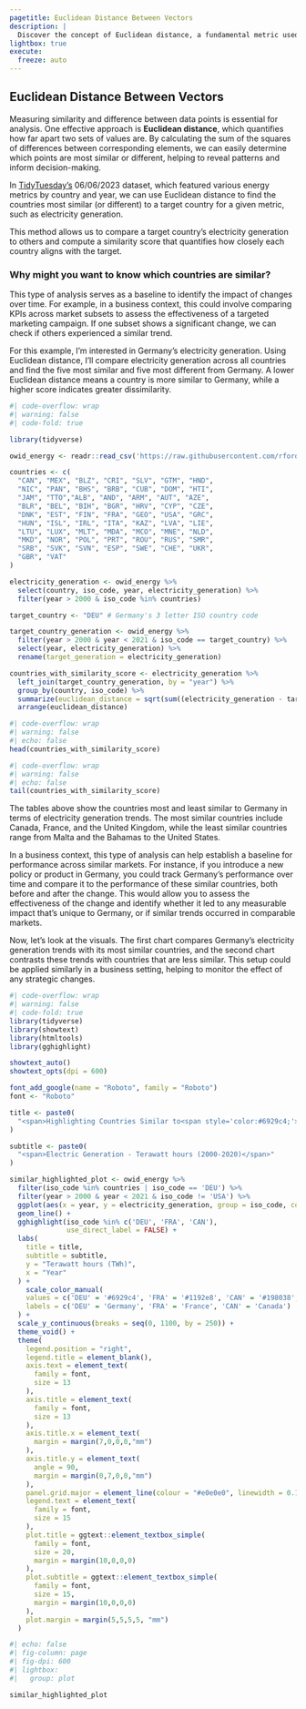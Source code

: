 ```yaml
---
pagetitle: Euclidean Distance Between Vectors
description: |
  Discover the concept of Euclidean distance, a fundamental metric used in various fields to measure the straight-line distance between points in space. This page covers its mathematical formulation, applications in data analysis, and examples to illustrate its use in clustering and dimensionality reduction.
lightbox: true
execute: 
  freeze: auto
---
```


::: column-page
# Euclidean Distance Between Vectors
:::

::::: column-screen
:::: portfolio-banner
::: column-page
Measuring similarity and difference between data points is essential for analysis. One effective approach is **Euclidean distance**, which quantifies how far apart two sets of values are. By calculating the sum of the squares of differences between corresponding elements, we can easily determine which points are most similar or different, helping to reveal patterns and inform decision-making.
:::
::::
:::::

::: {.column-page .binom}
In [TidyTuesday's](https://github.com/rfordatascience/tidytuesday/tree/master/data/2023/2023-06-06) 06/06/2023 dataset, which featured various energy metrics by country and year, we can use Euclidean distance to find the countries most similar (or different) to a target country for a given metric, such as electricity generation.

This method allows us to compare a target country’s electricity generation to others and compute a similarity score that quantifies how closely each country aligns with the target.

### Why might you want to know which countries are similar?

This type of analysis serves as a baseline to identify the impact of changes over time. For example, in a business context, this could involve comparing KPIs across market subsets to assess the effectiveness of a targeted marketing campaign. If one subset shows a significant change, we can check if others experienced a similar trend.

For this example, I’m interested in Germany’s electricity generation. Using Euclidean distance, I'll compare electricity generation across all countries and find the five most similar and five most different from Germany. A lower Euclidean distance means a country is more similar to Germany, while a higher score indicates greater dissimilarity.

```r
#| code-overflow: wrap
#| warning: false
#| code-fold: true

library(tidyverse)

owid_energy <- readr::read_csv('https://raw.githubusercontent.com/rfordatascience/tidytuesday/master/data/2023/2023-06-06/owid-energy.csv')

countries <- c(
  "CAN", "MEX", "BLZ", "CRI", "SLV", "GTM", "HND",
  "NIC", "PAN", "BHS", "BRB", "CUB", "DOM", "HTI",
  "JAM", "TTO","ALB", "AND", "ARM", "AUT", "AZE",
  "BLR", "BEL", "BIH", "BGR", "HRV", "CYP", "CZE",
  "DNK", "EST", "FIN", "FRA", "GEO", "USA", "GRC",
  "HUN", "ISL", "IRL", "ITA", "KAZ", "LVA", "LIE",
  "LTU", "LUX", "MLT", "MDA", "MCO", "MNE", "NLD",
  "MKD", "NOR", "POL", "PRT", "ROU", "RUS", "SMR",
  "SRB", "SVK", "SVN", "ESP", "SWE", "CHE", "UKR",
  "GBR", "VAT"
)

electricity_generation <- owid_energy %>%
  select(country, iso_code, year, electricity_generation) %>%
  filter(year > 2000 & iso_code %in% countries)

target_country <- "DEU" # Germany's 3 letter ISO country code

target_country_generation <- owid_energy %>%
  filter(year > 2000 & year < 2021 & iso_code == target_country) %>%
  select(year, electricity_generation) %>%
  rename(target_generation = electricity_generation)

countries_with_similarity_score <- electricity_generation %>%
  left_join(target_country_generation, by = "year") %>%
  group_by(country, iso_code) %>%
  summarize(euclidean_distance = sqrt(sum((electricity_generation - target_generation)^2, na.rm = TRUE))) %>%
  arrange(euclidean_distance)
```
:::

```r
#| code-overflow: wrap
#| warning: false
#| echo: false
head(countries_with_similarity_score)
```

```r
#| code-overflow: wrap
#| warning: false
#| echo: false
tail(countries_with_similarity_score)
```

::: {.column-page .binom}
The tables above show the countries most and least similar to Germany in terms of electricity generation trends. The most similar countries include Canada, France, and the United Kingdom, while the least similar countries range from Malta and the Bahamas to the United States.

In a business context, this type of analysis can help establish a baseline for performance across similar markets. For instance, if you introduce a new policy or product in Germany, you could track Germany’s performance over time and compare it to the performance of these similar countries, both before and after the change. This would allow you to assess the effectiveness of the change and identify whether it led to any measurable impact that’s unique to Germany, or if similar trends occurred in comparable markets.

Now, let’s look at the visuals. The first chart compares Germany's electricity generation trends with its most similar countries, and the second chart contrasts these trends with countries that are less similar. This setup could be applied similarly in a business setting, helping to monitor the effect of any strategic changes.

```r
#| code-overflow: wrap
#| warning: false
#| code-fold: true
library(tidyverse)
library(showtext)
library(htmltools)
library(gghighlight)

showtext_auto()
showtext_opts(dpi = 600)

font_add_google(name = "Roboto", family = "Roboto")
font <- "Roboto"

title <- paste0(
  "<span>Highlighting Countries Similar to<span style='color:#6929c4;'> Germany</span></span>"
)

subtitle <- paste0(
  "<span>Electric Generation - Terawatt hours (2000-2020)</span>"
)

similar_highlighted_plot <- owid_energy %>%
  filter(iso_code %in% countries | iso_code == 'DEU') %>%
  filter(year > 2000 & year < 2021 & iso_code != 'USA') %>%
  ggplot(aes(x = year, y = electricity_generation, group = iso_code, color = iso_code)) +
  geom_line() +
  gghighlight(iso_code %in% c('DEU', 'FRA', 'CAN'), 
              use_direct_label = FALSE) +
  labs(
    title = title,
    subtitle = subtitle,
    y = "Terawatt hours (TWh)",
    x = "Year"
  ) +
    scale_color_manual(
    values = c('DEU' = '#6929c4', 'FRA' = '#1192e8', 'CAN' = '#198038', 'Other' = '#D3D3D3'),
    labels = c('DEU' = 'Germany', 'FRA' = 'France', 'CAN' = 'Canada')
  ) +
  scale_y_continuous(breaks = seq(0, 1100, by = 250)) +
  theme_void() +
  theme(
    legend.position = "right",
    legend.title = element_blank(),
    axis.text = element_text(
      family = font,
      size = 13
    ),
    axis.title = element_text(
      family = font,
      size = 13
    ),
    axis.title.x = element_text(
      margin = margin(7,0,0,0,"mm")
    ),
    axis.title.y = element_text(
      angle = 90,
      margin = margin(0,7,0,0,"mm")
    ),
    panel.grid.major = element_line(colour = "#e0e0e0", linewidth = 0.1),
    legend.text = element_text(
      family = font,
      size = 15
    ),
    plot.title = ggtext::element_textbox_simple(
      family = font,
      size = 20,
      margin = margin(10,0,0,0)
    ),
    plot.subtitle = ggtext::element_textbox_simple(
      family = font,
      size = 15,
      margin = margin(10,0,0,0)
    ),
    plot.margin = margin(5,5,5,5, "mm")
  )
```
:::

```r
#| echo: false
#| fig-column: page
#| fig-dpi: 600
#| lightbox:
#|   group: plot

similar_highlighted_plot
```